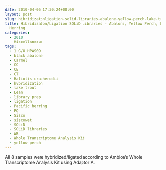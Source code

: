 ```yaml
---
date: 2010-04-05 17:30:24+00:00
layout: post
slug: hibridizatonligation-solid-libraries-abalone-yellow-perch-lake-trout-herring
title: Hibridizaton/Ligation SOLiD Libraries - Abalone, Yellow Perch, Lake Trout,
  Herring
categories:
  - 2010
  - Miscellaneous
tags:
  - 1 G/O HPWS09
  - black abalone
  - Carmel
  - CC
  - CE
  - CT
  - Haliotis cracherodii
  - hybridization
  - lake trout
  - Lean
  - library prep
  - ligation
  - Pacific herring
  - PQ
  - Sisco
  - siscowet
  - SOLiD
  - SOLiD libraries
  - WB
  - Whole Transcriptome Analysis Kit
  - yellow perch
---
```


All 8 samples were hybridized/ligated according to Ambion's Whole Transcriptome Analysis Kit using Adaptor A.
